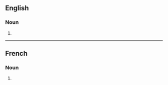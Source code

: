 ==English==

===Noun===
{{head|en|noun form}}

# {{plural of|en|substitution}}

----

==French==

===Noun===
{{head|fr|noun form}}

# {{plural of|fr|substitution}}
